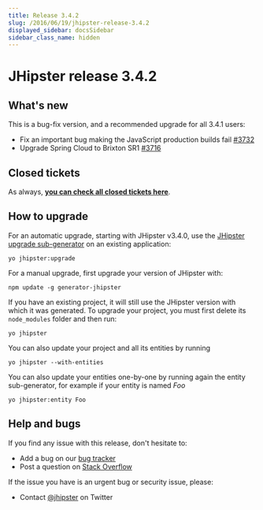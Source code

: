 ```yaml
---
title: Release 3.4.2
slug: /2016/06/19/jhipster-release-3.4.2
displayed_sidebar: docsSidebar
sidebar_class_name: hidden
---
```


JHipster release 3.4.2
==================

What's new
----------

This is a bug-fix version, and a recommended upgrade for all 3.4.1 users:

- Fix an important bug making the JavaScript production builds fail [#3732](https://github.com/jhipster/generator-jhipster/issues/3732)
- Upgrade Spring Cloud to Brixton SR1 [#3716](https://github.com/jhipster/generator-jhipster/issues/3716)

Closed tickets
------------
As always, __[you can check all closed tickets here](https://github.com/jhipster/generator-jhipster/issues?q=milestone%3A3.4.2+is%3Aclosed)__.

How to upgrade
------------

For an automatic upgrade, starting with JHipster v3.4.0, use the [JHipster upgrade sub-generator](/upgrading-an-application/) on an existing application:

```
yo jhipster:upgrade
```

For a manual upgrade, first upgrade your version of JHipster with:

```
npm update -g generator-jhipster
```

If you have an existing project, it will still use the JHipster version with which it was generated.
To upgrade your project, you must first delete its `node_modules` folder and then run:

```
yo jhipster
```

You can also update your project and all its entities by running

```
yo jhipster --with-entities
```

You can also update your entities one-by-one by running again the entity sub-generator, for example if your entity is named _Foo_

```
yo jhipster:entity Foo
```

Help and bugs
--------------

If you find any issue with this release, don't hesitate to:

- Add a bug on our [bug tracker](https://github.com/jhipster/generator-jhipster/issues?state=open)
- Post a question on [Stack Overflow](http://stackoverflow.com/tags/jhipster/info)

If the issue you have is an urgent bug or security issue, please:

- Contact [@jhipster](https://twitter.com/jhipster) on Twitter
